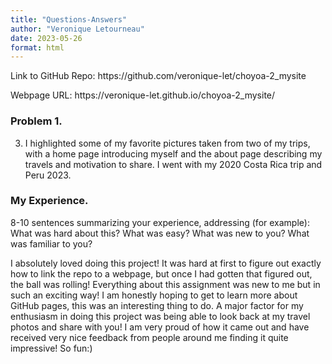 ```yaml
---
title: "Questions-Answers"
author: "Veronique Letourneau"
date: 2023-05-26
format: html
---
```


Link to GitHub Repo: https://github.com/veronique-let/choyoa-2_mysite

Webpage URL: https://veronique-let.github.io/choyoa-2_mysite/

### Problem 1.

3.  I highlighted some of my favorite pictures taken from two of my trips, with a home page introducing myself and the about page describing my travels and motivation to share.
    I went with my 2020 Costa Rica trip and Peru 2023.

### My Experience.

8-10 sentences summarizing your experience, addressing (for example): What was hard about this? What was easy? What was new to you? What was familiar to you?

I absolutely loved doing this project! It was hard at first to figure out exactly how to link the repo to a webpage, but once I had gotten that figured out, the ball was rolling! Everything about this assignment was new to me but in such an exciting way! I am honestly hoping to get to learn more about GitHub pages, this was an interesting thing to do. A major factor for my enthusiasm in doing this project was being able to look back at my travel photos and share with you! I am very proud of how it came out and have received very nice feedback from people around me finding it quite impressive! So fun:)
